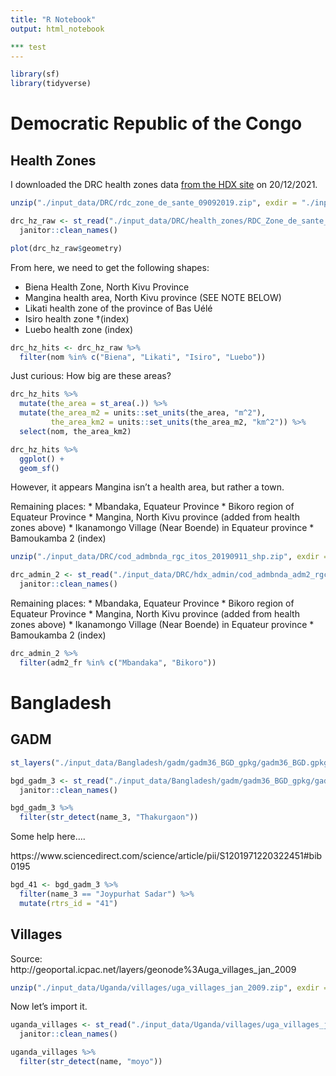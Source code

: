 ```yaml
---
title: "R Notebook"
output: html_notebook

*** test
---
```


```r
library(sf)
library(tidyverse)
```


# Democratic Republic of the Congo

## Health Zones

I  downloaded the DRC health zones data [from the HDX site](https://data.humdata.org/dataset/dr-congo-health-0) on 20/12/2021. 

```r
unzip("./input_data/DRC/rdc_zone_de_sante_09092019.zip", exdir = "./input_data/DRC/health_zones") 
```



```r
drc_hz_raw <- st_read("./input_data/DRC/health_zones/RDC_Zone_de_sante_09092019.shp") %>%
  janitor::clean_names()
```

```r
plot(drc_hz_raw$geometry)
```

From here, we need to get the following shapes:

* Biena Health Zone, North Kivu Province
* Mangina health area, North Kivu province (SEE NOTE BELOW)
* Likati health zone of the province of Bas Uélé
* Isiro health zone †(index)
* Luebo health zone (index)

```r
drc_hz_hits <- drc_hz_raw %>%
  filter(nom %in% c("Biena", "Likati", "Isiro", "Luebo"))

```

Just curious: How big are these areas?

```r
drc_hz_hits %>%
  mutate(the_area = st_area(.)) %>%
  mutate(the_area_m2 = units::set_units(the_area, "m^2"),
         the_area_km2 = units::set_units(the_area_m2, "km^2")) %>%
  select(nom, the_area_km2)
```
```r
drc_hz_hits %>%
  ggplot() + 
  geom_sf()
```




However, it appears Mangina isn't a health area, but rather a town.


Remaining places:
* Mbandaka, Equateur Province
* Bikoro region of Equateur Province
* Mangina, North Kivu province (added from health zones above)
* Ikanamongo Village (Near Boende) in Equateur province
* Bamoukamba 2 (index)

```r
unzip("./input_data/DRC/cod_admbnda_rgc_itos_20190911_shp.zip", exdir = "./input_data/DRC/hdx_admin")
```




```r
drc_admin_2 <- st_read("./input_data/DRC/hdx_admin/cod_admbnda_adm2_rgc_20190911.shp") %>%
  janitor::clean_names()
```
Remaining places:
* Mbandaka, Equateur Province
* Bikoro region of Equateur Province
* Mangina, North Kivu province (added from health zones above)
* Ikanamongo Village (Near Boende) in Equateur province
* Bamoukamba 2 (index)


```r
drc_admin_2 %>%
  filter(adm2_fr %in% c("Mbandaka", "Bikoro"))
```



# Bangladesh

## GADM

```r
st_layers("./input_data/Bangladesh/gadm/gadm36_BGD_gpkg/gadm36_BGD.gpkg")
```

```r
bgd_gadm_3 <- st_read("./input_data/Bangladesh/gadm/gadm36_BGD_gpkg/gadm36_BGD.gpkg", layer="gadm36_BGD_3") %>%
  janitor::clean_names()
```

```r
bgd_gadm_3 %>%
  filter(str_detect(name_3, "Thakurgaon"))
```

Some help here....

https://www.sciencedirect.com/science/article/pii/S1201971220322451#bib0195


```r
bgd_41 <- bgd_gadm_3 %>%
  filter(name_3 == "Joypurhat Sadar") %>%
  mutate(rtrs_id = "41")
```








## Villages

Source: http://geoportal.icpac.net/layers/geonode%3Auga_villages_jan_2009

```r
unzip("./input_data/Uganda/villages/uga_villages_jan_2009.zip", exdir = "./input_data/Uganda/villages")
```

Now let's import it. 

```r
uganda_villages <- st_read("./input_data/Uganda/villages/uga_villages_jan_2009.shp") %>%
  janitor::clean_names()
```

```r
uganda_villages %>%
  filter(str_detect(name, "moyo"))
```



